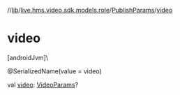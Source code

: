 //[lib](../../../index)/[live.hms.video.sdk.models.role](../index)/[PublishParams](index)/[video](video)

# video

[androidJvm]\

@SerializedName(value = video)

val [video](video): [VideoParams](../-video-params/index)?
